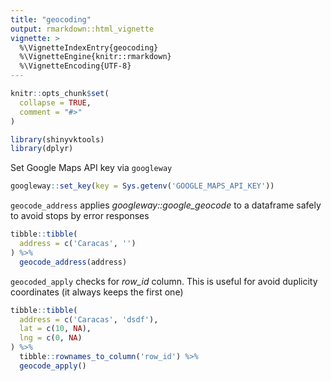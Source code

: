 ```yaml
---
title: "geocoding"
output: rmarkdown::html_vignette
vignette: >
  %\VignetteIndexEntry{geocoding}
  %\VignetteEngine{knitr::rmarkdown}
  %\VignetteEncoding{UTF-8}
---
```


```r
knitr::opts_chunk$set(
  collapse = TRUE,
  comment = "#>"
)
```

```r
library(shinyvktools)
library(dplyr)
```

Set Google Maps API key via `googleway`

```r
googleway::set_key(key = Sys.getenv('GOOGLE_MAPS_API_KEY'))
```

`geocode_address` applies *googleway::google_geocode* to a dataframe safely to avoid stops by error responses

```r
tibble::tibble(
  address = c('Caracas', '')
) %>% 
  geocode_address(address)
```

`geocoded_apply` checks for *row_id* column. This is useful for avoid duplicity coordinates (it always keeps the first one)

```r
tibble::tibble(
  address = c('Caracas', 'dsdf'),
  lat = c(10, NA),
  lng = c(0, NA)
) %>%
  tibble::rownames_to_column('row_id') %>% 
  geocode_apply()
```

